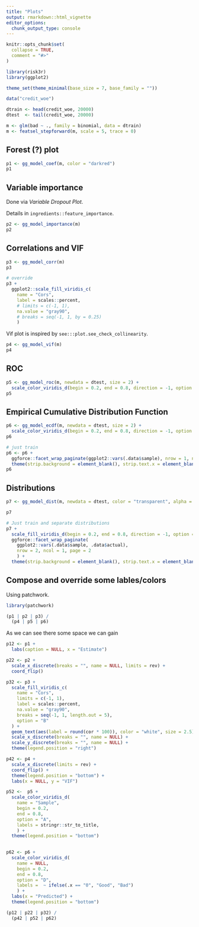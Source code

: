 ```yaml
---
title: "Plots"
output: rmarkdown::html_vignette
editor_options: 
  chunk_output_type: console
---
```


```r
knitr::opts_chunk$set(
  collapse = TRUE,
  comment = "#>"
)
```

```r
library(risk3r)
library(ggplot2)

theme_set(theme_minimal(base_size = 7, base_family = ""))

data("credit_woe")

dtrain <- head(credit_woe, 20000)
dtest  <- tail(credit_woe, 20000)

m <- glm(bad ~ ., family = binomial, data = dtrain)
m <- featsel_stepforward(m, scale = 5, trace = 0)
```


## Forest (?) plot

```r
p1 <- gg_model_coef(m, color = "darkred")
p1
```

## Variable importance

Done via _Variable Dropout Plot_. 

Details in `ingredients::feature_importance`.

```r
p2 <- gg_model_importance(m)
p2
```


## Correlations and VIF

```r
p3 <- gg_model_corr(m)
p3

# override 
p3 +  
  ggplot2::scale_fill_viridis_c(
    name = "Cors",
    label = scales::percent,
    # limits = c(-1, 1),
    na.value = "gray90",
    # breaks = seq(-1, 1, by = 0.25)
    )
```

Vif plot is inspired by `see:::plot.see_check_collinearity`.

```r
p4 <- gg_model_vif(m)
p4
```

## ROC

```r
p5 <- gg_model_roc(m, newdata = dtest, size = 2) +
  scale_color_viridis_d(begin = 0.2, end = 0.8, direction = -1, option = "B")
p5
```

## Empirical Cumulative Distribution Function

```r
p6 <- gg_model_ecdf(m, newdata = dtest, size = 2) +
  scale_color_viridis_d(begin = 0.2, end = 0.8, direction = -1, option = "B")
p6

# just train
p6 <- p6 +
  ggforce::facet_wrap_paginate(ggplot2::vars(.data$sample), nrow = 1, ncol = 1, page = 1) +
  theme(strip.background = element_blank(), strip.text.x = element_blank())
p6
```

## Distributions

```r
p7 <- gg_model_dist(m, newdata = dtest, color = "transparent", alpha = 0.4)

p7

# Just train and separate distributions
p7 +
  scale_fill_viridis_d(begin = 0.2, end = 0.8, direction = -1, option = "B") +
  ggforce::facet_wrap_paginate(
    ggplot2::vars(.data$sample, .data$actual),
    nrow = 2, ncol = 1, page = 2
    ) +
  theme(strip.background = element_blank(), strip.text.x = element_blank())
```



## Compose and override some lables/colors

Using patchwork.

```r
library(patchwork)

(p1 | p2 | p3) /
  (p4 | p5 | p6)
```

As we can see there some space we can gain


```r
p12 <- p1 + 
  labs(caption = NULL, x = "Estimate")

p22 <- p2 +
  scale_x_discrete(breaks = "", name = NULL, limits = rev) + 
  coord_flip()

p32 <- p3 +
  scale_fill_viridis_c(
    name = "Cors",
    limits = c(-1, 1),
    label = scales::percent,
    na.value = "gray90",
    breaks = seq(-1, 1, length.out = 5),
    option = "B"
  ) +
  geom_text(aes(label = round(cor * 100)), color = "white", size = 2.5) +
  scale_x_discrete(breaks = "", name = NULL) +
  scale_y_discrete(breaks = "", name = NULL) +
  theme(legend.position = "right")

p42 <- p4 + 
  scale_x_discrete(limits = rev) +
  coord_flip() +
  theme(legend.position = "bottom") +
  labs(x = NULL, y = "VIF")

p52 <-  p5 +
  scale_color_viridis_d(
    name = "Sample",
    begin = 0.2,
    end = 0.8,
    option = "A",
    labels = stringr::str_to_title,
    ) +
  theme(legend.position = "bottom") 
  

p62 <- p6 +
  scale_color_viridis_d(
    name = NULL,
    begin = 0.2,
    end = 0.8,
    option = "D",
    labels =  ~ ifelse(.x == "0", "Good", "Bad")
    ) +
  labs(x = "Predicted") +
  theme(legend.position = "bottom") 

(p12 | p22 | p32) /
  (p42 | p52 | p62)
```

